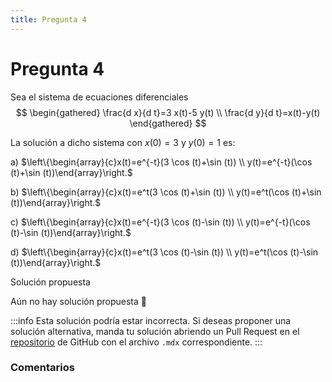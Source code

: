 ```yaml
---
title: Pregunta 4
---
```



# Pregunta 4

Sea el sistema de ecuaciones diferenciales
$$
\begin{gathered}
\frac{d x}{d t}=3 x(t)-5 y(t) \\
\frac{d y}{d t}=x(t)-y(t)
\end{gathered}
$$

La solución a dicho sistema con $x(0)=3$ y $y(0)=1$ es:

a) $\left\{\begin{array}{c}x(t)=e^{-t}(3 \cos (t)+\sin (t)) \\ y(t)=e^{-t}(\cos (t)+\sin (t))\end{array}\right.$

b) $\left\{\begin{array}{c}x(t)=e^t(3 \cos (t)+\sin (t)) \\ y(t)=e^t(\cos (t)+\sin (t))\end{array}\right.$

c) $\left\{\begin{array}{c}x(t)=e^{-t}(3 \cos (t)-\sin (t)) \\ y(t)=e^{-t}(\cos (t)-\sin (t))\end{array}\right.$

d) $\left\{\begin{array}{c}x(t)=e^t(3 \cos (t)-\sin (t)) \\ y(t)=e^t(\cos (t)-\sin (t))\end{array}\right.$

<MDXDetails>
<summary>Solución propuesta</summary>

Aún no hay solución propuesta 🥲

:::info
Esta solución podría estar incorrecta. Si deseas proponer una solución alternativa, manda tu solución abriendo
un Pull Request en el [repositorio](https://github.com/crow-rojas/apuntes-fundamentals/pulls) de GitHub con el archivo
`.mdx` correspondiente.
:::

</MDXDetails>

### Comentarios

<Disqus
  url="https://crow-rojas.github.io/apuntes-fundamentals/docs/mathematics/differential-equations/exercises/2017-2/p04"
  identifier="docs/mathematics/differential-equations/exercises/2017-2/p04"
  title="2017-2 Ecuaciones Diferenciales - Pregunta 04"
/>
